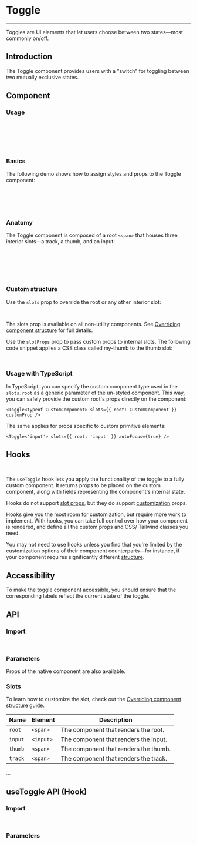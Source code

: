 
<Meta title="Inputs/Toggle" />

# Toggle

---

Toggles are UI elements that let users choose between two states—most commonly on/off.

## Introduction

The Toggle component provides users with a "switch" for toggling between two mutually exclusive states.

<Canvas sourceState="hidden" of={ToggleDefaultStories.Primary} />

## Component

### Usage

```jsx
import { Toggle } from '../Toggle';

export default function MyApp() {
    return <Toggle />;
}
```

### Basics

The following demo shows how to assign styles and props to the Toggle component:

<Canvas sourceState="hidden" of={ToggleDefaultStories.Basics} />

```jsx
<Toggle defaultChecked />
<Toggle />
<Toggle defaultChecked disabled/>
<Toggle disabled />
```

### Anatomy

The Toggle component is composed of a root `<span>` that houses three interior slots—a track, a thumb, and an input:

```jsx
<span class="root">
    <span class="track"></span>
    <span class="thumb"></span>
    <input type="checkbox" class="input" />
</span>
```

### Custom structure

Use the `slots` prop to override the root or any other interior slot:

```jsx
<Toggle slots={{ root: 'div', track: 'div' }} />
```

The slots prop is available on all non-utility components. See [Overriding component structure](?path=/docs/docs-structure--docs#overriding-component-structure) for full details.

Use the `slotProps` prop to pass custom props to internal slots. The following code snippet applies a CSS class called my-thumb to the thumb slot:

```jsx
<Toggle slotProps={{ thumb: { className: 'my-thumb' } }} />
```

### Usage with TypeScript

In TypeScript, you can specify the custom component type used in the `slots.root` as a generic parameter of the un-styled component. This way, you can safely provide the custom root's props directly on the component:

```tsx
<Toggle<typeof CustomComponent> slots={{ root: CustomComponent }} customProp />
```

The same applies for props specific to custom primitive elements:

```tsx
<Toggle<'input'> slots={{ root: 'input' }} autoFocus={true} />
```

## Hooks

```jsx
import { useToggle } from '../useToggle';
```

The `useToggle` hook lets you apply the functionality of the toggle to a fully custom component. It returns props to be placed on the custom component, along with fields representing the component's internal state.

Hooks do not support [slot props](?path=/docs/docs-structure--docs#the-slotprops-prop), but they do support [customization](#customization) props.

Hooks give you the most room for customization, but require more work to implement. With hooks, you can take full control over how your component is rendered, and define all the custom props and CSS/ Tailwind classes you need.

You may not need to use hooks unless you find that you're limited by the customization options of their component counterparts—for instance, if your component requires significantly different [structure](#anatomy).

## Accessibility

To make the toggle component accessible, you should ensure that the corresponding labels reflect the current state of the toggle.

## API

### Import

```jsx
import { Toggle } from '../Toggle';
```

### Parameters

Props of the native component are also available.

<ArgTypes of={Toggle} />

### Slots

To learn how to customize the slot, check out the [Overriding component structure](?path=/docs/docs-structure--docs#overriding-component-structure) guide.

| Name    | Element   | Description                           |
| ------- | --------- | ------------------------------------- |
| `root`  | `<span>`  | The component that renders the root.  |
| `input` | `<input>` | The component that renders the input. |
| `thumb` | `<span>`  | The component that renders the thumb. |
| `track` | `<span>`  | The component that renders the track. |

...

## useToggle API (Hook)

### Import

```jsx
import { useToggle } from '../useToggle';
```

### Parameters

<ArgTypes of={useToggle} />

